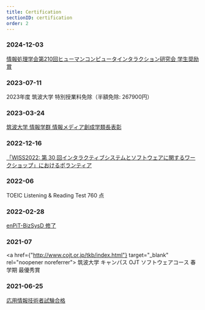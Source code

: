 ```yaml
---
title: Certification
sectionID: certification
order: 2
---
```



### 2024-12-03

<a href={hci210} target="_blank" rel="noopener noreferrer">
  情報処理学会第210回ヒューマンコンピュータインタラクション研究会 学生奨励賞
</a>

### 2023-07-11

2023年度 筑波大学 特別授業料免除（半額免除: 267900円）

### 2023-03-24

<a href={gakurui_cho_award} target="_blank" rel="noopener noreferrer">
  筑波大学 情報学群 情報メディア創成学類長表彰
</a>

### 2022-12-16

<a href={wiss_pdf} target="_blank" rel="noopener noreferrer">
  「WISS2022: 第 30 回インタラクティブシステムとソフトウェアに関するワークショップ」におけるボランティア
</a>

### 2022-06

TOEIC Listening & Reading Test 760 点

### 2022-02-28

<a href={enpit_pdf} target="_blank" rel="noopener noreferrer">
  enPiT-BizSysD 修了
</a>

### 2021-07

<a href={"http://www.cojt.or.jp/tkb/index.html"} target="_blank" rel="noopener noreferrer">
  筑波大学 キャンパス OJT ソフトウェアコース
</a>
春学期 最優秀賞

### 2021-06-25

<a href={AP_pdf} target="_blank" rel="noopener noreferrer">
  応用情報技術者試験合格
</a>
